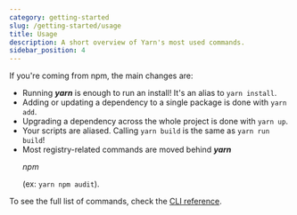 ```yaml
---
category: getting-started
slug: /getting-started/usage
title: Usage
description: A short overview of Yarn's most used commands.
sidebar_position: 4
---
```



If you're coming from npm, the main changes are:

- Running <I><C><B>yarn</B></C></I> is enough to run an install! It's an alias to `yarn install`.
- Adding or updating a dependency to a single package is done with `yarn add`.
- Upgrading a dependency across the whole project is done with `yarn up`.
- Your scripts are aliased. Calling `yarn build` is the same as `yarn run build`!
- Most registry-related commands are moved behind <I><C><B>yarn</B><P>npm</P></C></I> (ex: `yarn npm audit`).

To see the full list of commands, check the [CLI reference](/cli).
